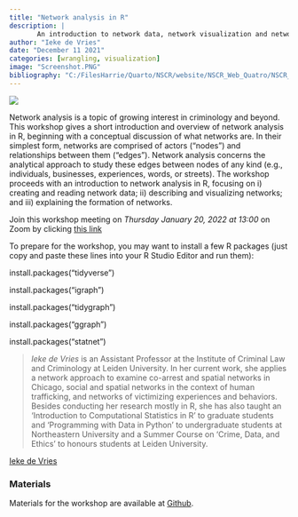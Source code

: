 ```yaml
---
title: "Network analysis in R"
description: |
       An introduction to network data, network visualization and network analysis.
author: "Ieke de Vries"
date: "December 11 2021"
categories: [wrangling, visualization]
image: "Screenshot.PNG"
bibliography: "C:/FilesHarrie/Quarto/NSCR/website/NSCR_Web_Quatro/NSCR_Blog_Quarto/references/references.bib"
---
```


![](Screenshot.PNG)

Network analysis is a topic of growing interest in criminology and beyond. This workshop gives a short introduction and overview of network analysis in R, beginning with a conceptual discussion of what networks are. In their simplest form, networks are comprised of actors ("nodes") and relationships between them ("edges"). Network analysis concerns the analytical approach to study these edges between nodes of any kind (e.g., individuals, businesses, experiences, words, or streets). The workshop proceeds with an introduction to network analysis in R, focusing on i) creating and reading network data; ii) describing and visualizing networks; and iii) explaining the formation of networks.

Join this workshop meeting on *Thursday January 20, 2022 at 13:00* on Zoom by clicking [this link](https://us02web.zoom.us/j/81102670544?pwd=WXFCY01Fblhab3lDOW5rZis1RG1Vdz09)

To prepare for the workshop, you may want to install a few R packages (just copy and paste these lines into your R Studio Editor and run them):

install.packages("tidyverse")

install.packages("igraph")

install.packages("tidygraph")

install.packages("ggraph")

install.packages("statnet")

> *Ieke de Vries* is an Assistant Professor at the Institute of Criminal Law and Criminology at Leiden University. In her current work, she applies a network approach to examine co-arrest and spatial networks in Chicago, social and spatial networks in the context of human trafficking, and networks of victimizing experiences and behaviors. Besides conducting her research mostly in R, she has also taught an 'Introduction to Computational Statistics in R' to graduate students and 'Programming with Data in Python' to undergraduate students at Northeastern University and a Summer Course on 'Crime, Data, and Ethics' to honours students at Leiden University.

[Ieke de Vries](https://www.iekedevries.com)

### Materials

Materials for the workshop are available at [Github](https://github.com/Ieke/NSCR_network_workshop).
